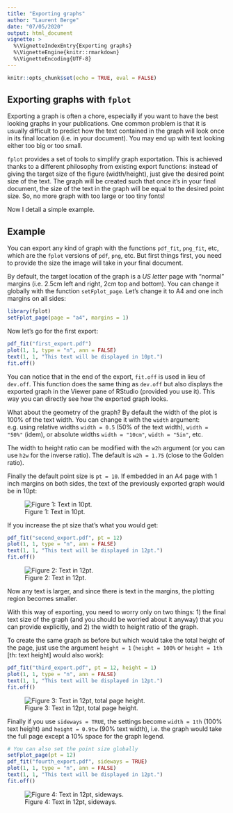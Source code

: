 ```yaml
---
title: "Exporting graphs"
author: "Laurent Berge"
date: "07/05/2020"
output: html_document
vignette: >
  %\VignetteIndexEntry{Exporting graphs}
  %\VignetteEngine{knitr::rmarkdown}
  %\VignetteEncoding{UTF-8}
---
```


```r
knitr::opts_chunk$set(echo = TRUE, eval = FALSE)
```

## Exporting graphs with `fplot`

Exporting a graph is often a chore, especially if you want to have the best looking graphs in your publications. One common problem is that it is usually difficult to predict how the text contained in the graph will look once in its final location (i.e. in your document). You may end up with text looking either too big or too small.

`fplot` provides a set of tools to simplify graph exportation. This is achieved thanks to a different philosophy from existing export functions: instead of giving the target size of the figure (width/height), just give the desired point size of the text. The graph will be created such that once it's in your final document, the size of the text in the graph will be equal to the desired point size. So, no more graph with too large or too tiny fonts!

Now I detail a simple example.

## Example

You can export any kind of graph with the functions `pdf_fit`, `png_fit`, etc, which are the `fplot` versions of `pdf`, `png`, etc. But first things first, you need to provide the size the image will take in your final document. 

By default, the target location of the graph is a *US letter* page with "normal" margins (i.e. 2.5cm left and right, 2cm top and bottom). You can change it globally with the function `setFplot_page`. Let's change it to A4 and one inch margins on all sides:

```r
library(fplot)
setFplot_page(page = "a4", margins = 1)
```

Now let's go for the first export:

```r
pdf_fit("first_export.pdf")
plot(1, 1, type = "n", ann = FALSE)
text(1, 1, "This text will be displayed in 10pt.")
fit.off()
```

You can notice that in the end of the export, `fit.off` is used in lieu of `dev.off`. This function does the same thing as `dev.off` but also displays the exported graph in the Viewer pane of RStudio (provided you use it). This way you can directly see how the exported graph looks.

What about the geometry of the graph? By default the width of the plot is 100% of the text width. You can change it with the `width` argument: e.g. using relative widths `width = 0.5` (50% of the text width), `width = "50%"` (idem), or absolute widths `width = "10cm"`, `width = "5in"`, etc.

The width to height ratio can be modified with the `w2h` argument (or you can use `h2w` for the inverse ratio). The default is `w2h = 1.75` (close to the Golden ratio).

Finally the default point size is `pt = 10`. If embedded in an A4 page with 1 inch margins on both sides, the text of the previously exported graph would be in 10pt:

![Figure 1: Text in 10pt.](https://github.com/lrberge/fplot/blob/master/vignettes/images/export/example_10pt.png?raw=true)

If you increase the pt size that's what you would get:

```r
pdf_fit("second_export.pdf", pt = 12)
plot(1, 1, type = "n", ann = FALSE)
text(1, 1, "This text will be displayed in 12pt.")
fit.off()
```


![Figure 2: Text in 12pt.](https://github.com/lrberge/fplot/blob/master/vignettes/images/export/example_12pt.png?raw=true)

Now any text is larger, and since there is text in the margins, the plotting region becomes smaller.

With this way of exporting, you need to worry only on two things: 1) the final text size of the graph (and you should be worried about it anyway) that you can provide explicitly, and 2) the width to height ratio of the graph. 


To create the same graph as before but which would take the total height of the page, just use the argument `height = 1` (`height = 100%` or `height = 1th` [th: text height] would also work):

```r
pdf_fit("third_export.pdf", pt = 12, height = 1)
plot(1, 1, type = "n", ann = FALSE)
text(1, 1, "This text will be displayed in 12pt.")
fit.off()
```

![Figure 3: Text in 12pt, total page height.](https://github.com/lrberge/fplot/blob/master/vignettes/images/export/example_12pt_tall.png?raw=true)

Finally if you use `sideways = TRUE`, the settings become `width = 1th` (100% text height) and `height = 0.9tw` (90% text width), i.e. the graph would take the full page except a 10% space for the graph legend. 

```r
# You can also set the point size globally
setFplot_page(pt = 12) 
pdf_fit("fourth_export.pdf", sideways = TRUE)
plot(1, 1, type = "n", ann = FALSE)
text(1, 1, "This text will be displayed in 12pt.")
fit.off()
```

![Figure 4: Text in 12pt, sideways.](https://github.com/lrberge/fplot/blob/master/vignettes/images/export/example_12pt_sideways.png?raw=true)




